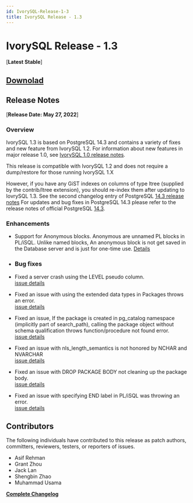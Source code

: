 ```yaml
---
id: IvorySQL-Release-1-3
title: IvorySQL Release - 1.3
---
```


# IvorySQL Release - 1.3
[**Latest Stable**]

## [**Downolad**](https://github.com/IvorySQL/IvorySQL/releases/tag/Ivory_REL_1_3)

## Release Notes
[**Release Date: May 27, 2022**]
### Overview

IvorySQL 1.3 is based on PostgreSQL 14.3 and contains a variety of fixes and new feature from IvorySQL 1.2.
For information about new features in major release 1.0, see [IvorySQL 1.0 release notes](ivorysql-v1-0-release-page).  


This release is compatible with IvorySQL 1.2 and does not require a dump/restore for those running IvorySQL 1.X

However, if you have any GiST indexes on columns of type ltree (supplied by the contrib/ltree extension),
you should re-index them after updating to IovrySQL 1.3.
See the second changelog entry of PostgreSQL [14.3 release notes](https://www.postgresql.org/docs/release/14.3/)
For updates and bug fixes in PostgreSQL 14.3 please refer to the release notes of official PostgreSQL [14.3](https://www.postgresql.org/docs/release/14.3/).


### Enhancements

- Support for Anonymous blocks.
    Anonymous are unnamed PL blocks in PL/iSQL.
    Unlike named blocks, An anonymous block is not get saved in the Database server and is just for one-time use.
    [Details](https://github.com/IvorySQL/IvorySQL/issues/56)

- ### Bug fixes

- Fixed a server crash using the LEVEL pseudo column.  
    [issue details](https://github.com/IvorySQL/IvorySQL/issues/80)

- Fixed an issue with using the extended data types in Packages throws an error.  
    [issue details](https://github.com/IvorySQL/IvorySQL/pull/91)

- Fixed an issue, If the package is created in pg_catalog namespace (implicitly part of search_path), calling the package object without schema qualification throws function/procedure not found error.  
    [issue details](https://github.com/IvorySQL/IvorySQL/issues/88)

- Fixed an issue with nls_length_semantics is not honored by NCHAR and NVARCHAR  
    [issue details](https://github.com/IvorySQL/IvorySQL/issues/46)

- Fixed an issue with DROP PACKAGE BODY not cleaning up the package body.  
    [issue details](https://github.com/IvorySQL/IvorySQL/issues/107)

- Fixed an issue with specifying END label in PL/iSQL was throwing an error.  
    [issue details](https://github.com/IvorySQL/IvorySQL/issues/67)


## Contributors
The following individuals have contributed to this release as patch authors,
committers, reviewers, testers, or reporters of issues.

- Asif Rehman
- Grant Zhou
- Jack Lan
- Shengbin Zhao
- Muhammad Usama

**[Complete Changelog](https://github.com/IvorySQL/IvorySQL/commits/Ivory_REL_1_3)**
